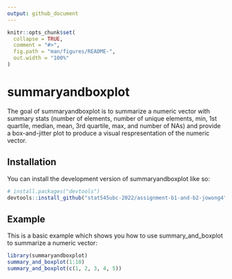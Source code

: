 ```yaml
---
output: github_document
---
```


<!-- README.md is generated from README.Rmd. Please edit that file -->

```r
knitr::opts_chunk$set(
  collapse = TRUE,
  comment = "#>",
  fig.path = "man/figures/README-",
  out.width = "100%"
)
```

# summaryandboxplot

<!-- badges: start -->
<!-- badges: end -->

The goal of summaryandboxplot is to summarize a numeric vector with summary stats (number of elements, number of unique elements, min, 1st quartile, median, mean, 3rd quartile, max, and number of NAs) and provide a box-and-jitter plot to produce a visual respresentation of the numeric vector.

## Installation

You can install the development version of summaryandboxplot like so:

``` r
# install.packages("devtools")
devtools::install_github("stat545ubc-2022/assignment-b1-and-b2-jowong4", ref = "0.1.0")
```

## Example

This is a basic example which shows you how to use summary_and_boxplot to summarize a numeric vector:

```r
library(summaryandboxplot)
summary_and_boxplot(1:10)
summary_and_boxplot(c(1, 2, 3, 4, 5))
```
